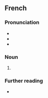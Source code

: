 {{also|Chrétienne}}

==French==

===Pronunciation===
* {{fr-IPA|crét_ienne}}
* {{rhymes|fr|ɛn}}
* {{homophones|fr|chrétienne}}

===Noun===
{{fr-noun|f|m=chrétien}}

# {{feminine noun of|fr|chrétien}}

===Further reading===
* {{R:TLFi}}